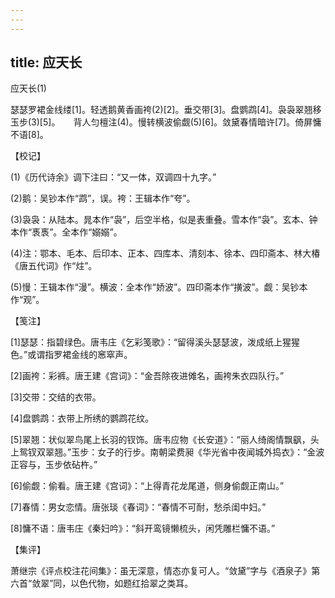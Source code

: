 ```yaml
---
---
---
```

title: 应天长
---



应天长(1)


瑟瑟罗裙金线缕[1]。轻透鹅黄香画袴(2)[2]。垂交带[3]。盘鹦鹉[4]。袅袅翠翘移玉步(3)[5]。　　背人匀檀注(4)。慢转横波偷觑(5)[6]。敛黛春情暗许[7]。倚屏慵不语[8]。





【校记】


(1)《历代诗余》调下注曰：“又一体，双调四十九字。”

(2)鹅：吴钞本作“鹉”，误。袴：王辑本作“夸”。

(3)袅袅：从陆本。晁本作“袅”，后空半格，似是表重叠。雪本作“袅”。玄本、钟本作“褭褭”。全本作“嫋嫋”。

(4)注：鄂本、毛本、后印本、正本、四库本、清刻本、徐本、四印斋本、林大椿《唐五代词》作“炷”。

(5)慢：王辑本作“漫”。横波：全本作“娇波”。四印斋本作“撗波”。觑：吴钞本作“观”。





【笺注】


[1]瑟瑟：指碧绿色。唐韦庄《乞彩笺歌》：“留得溪头瑟瑟波，泼成纸上猩猩色。”或谓指罗裙金线的窸窣声。

[2]画袴：彩裤。唐王建《宫词》：“金吾除夜进傩名，画袴朱衣四队行。”

[3]交带：交结的衣带。

[4]盘鹦鹉：衣带上所绣的鹦鹉花纹。

[5]翠翘：状似翠鸟尾上长羽的钗饰。唐韦应物《长安道》：“丽人绮阁情飘飖，头上鸳钗双翠翘。”玉步：女子的行步。南朝梁费昶《华光省中夜闻城外捣衣》：“金波正容与，玉步依砧杵。”

[6]偷觑：偷看。唐王建《宫词》：“上得青花龙尾道，侧身偷觑正南山。”

[7]春情：男女恋情。唐张琰《春词》：“春情不可耐，愁杀闺中妇。”

[8]慵不语：唐韦庄《秦妇吟》：“斜开鸾镜懒梳头，闲凭雕栏慵不语。”





【集评】


萧继宗《评点校注花间集》：虽无深意，情态亦复可人。“敛黛”字与《酒泉子》第六首“敛翠”同，以色代物，如题红拾翠之类耳。